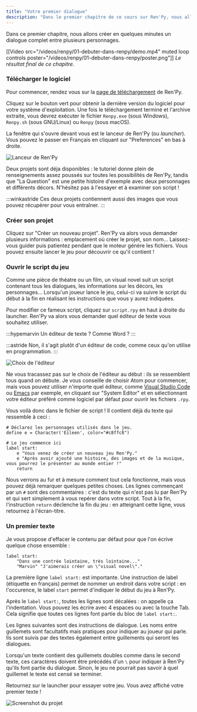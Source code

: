 ```yaml
---
title: "Votre premier dialogue"
description: "Dans le premier chapitre de ce cours sur Ren'Py, nous allons créer en quelques minutes un dialogue complet entre plusieurs personnages."
---
```


Dans ce premier chapitre, nous allons créer en quelques minutes un dialogue complet entre plusieurs personnages.

[[Video src="/videos/renpy/01-debuter-dans-renpy/demo.mp4" muted loop controls poster="/videos/renpy/01-debuter-dans-renpy/poster.png"]]
*Le résultat final de ce chapitre.*

### Télécharger le logiciel

Pour commencer, rendez vous sur la [page de téléchargement](https://renpy.org/latest.html) de Ren'Py.

Cliquez sur le bouton vert pour obtenir la dernière version du logiciel pour votre système d'exploitation. Une fois le téléchargement terminé et l'archive extraite, vous devrez exécuter le fichier `Renpy.exe` (sous Windows), `Renpy.sh` (sous GNU/Linux) ou `Renpy` (sous macOS).

La fenêtre qui s'ouvre devant vous est le lanceur de Ren'Py (ou *launcher*). Vous pouvez le passer en Français en cliquant sur "Preferences" en bas à droite.

<Image
  src="launcher.png"
  alt="Lanceur de Ren'Py"
/>

Deux projets sont déja disponibles : le tutoriel donne plein de renseignements assez poussés sur toutes les possibilités de Ren'Py, tandis que "La Question" est une petite histoire d'exemple avec deux personnages et différents décors. N'hésitez pas à l'essayer et à examiner son script !

:::winkastride
Ces deux projets contiennent aussi des images que vous pouvez récupérer pour vous entraîner.
:::

### Créer son projet

Cliquez sur "Créer un nouveau projet". Ren'Py va alors vous demander plusieurs informations : emplacement où créer le projet, son nom... Laissez-vous guider puis patientez pendant que le moteur génère les fichiers. Vous pouvez ensuite lancer le jeu pour découvrir ce qu'il contient !

### Ouvrir le script du jeu

Comme une pièce de théatre ou un film, un visual novel suit un script contenant tous les dialogues, les informations sur les décors, les personnages... Lorsqu'un joueur lance le jeu, celui-ci va suivre le script du début à la fin en réalisant les instructions que vous y aurez indiquées.

Pour modifier ce fameux script, cliquez sur `script.rpy` en haut à droite du launcher. Ren'Py va alors vous demander quel éditeur de texte vous souhaitez utiliser.

:::hypemarvin
Un éditeur de texte ? Comme Word ?
:::

:::astride
Non, il s'agit plutôt d'un éditeur de code, comme ceux qu'on utilise en programmation.
:::

<Image
  src="selection-editeur.png"
  alt="Choix de l'éditeur"
/>

Ne vous tracassez pas sur le choix de l'éditeur au début : ils se ressemblent tous quand on débute. Je vous conseille de choisir Atom pour commencer, mais vous pouvez utiliser n'importe quel éditeur, comme [Visual Studio Code](https://code.visualstudio.com/) ou [Emacs](https://www.gnu.org/software/emacs/) par exemple, en cliquant sur "System Editor" et en sélectionnant votre éditeur préféré comme logiciel par défaut pour ouvrir les fichiers `.rpy`.

Vous voilà donc dans le fichier de script ! Il contient déjà du texte qui ressemble à ceci :

```renpy
# Déclarez les personnages utilisés dans le jeu.
define e = Character('Eileen', color="#c8ffc8")

# Le jeu commence ici
label start:
    e "Vous venez de créer un nouveau jeu Ren'Py."
    e "Après avoir ajouté une histoire, des images et de la musique, vous pourrez le présenter au monde entier !"
    return
```

Nous verrons au fur et à mesure comment tout cela fonctionne, mais vous pouvez déjà remarquer quelques petites choses. Les lignes commençant par un `#` sont des commentaires : c'est du texte qui n'est pas lu par Ren'Py et qui sert simplement à vous repérer dans votre script. Tout à la fin, l'instruction `return` déclenche la fin du jeu : en atteignant cette ligne, vous retournez à l'écran-titre.

### Un premier texte

Je vous propose d'effacer le contenu par défaut pour que l'on écrive quelque chose ensemble :

```renpy
label start:
    "Dans une contrée lointaine, très lointaine..."
    "Marvin" "J'aimerais créer un \"visual novel\"."
```

La première ligne `label start:` est importante. Une instruction de label (étiquette en français) permet de nommer un endroit dans votre script : en l'occurence, le label `start` permet d'indiquer le début du jeu à Ren'Py.

Après le `label start:`, toutes les lignes sont décalées : on appelle ça l'indentation. Vous pouvez les écrire avec 4 espaces ou avec la touche Tab. Cela signifie que toutes ces lignes font partie du bloc de `label start:`.

Les lignes suivantes sont des instructions de dialogue. Les noms entre guillemets sont facultatifs mais pratiques pour indiquer au joueur qui parle. Ils sont suivis par des textes également entre guillements qui seront les dialogues.

Lorsqu'un texte contient des guillemets doubles comme dans le second texte, ces caractères doivent être précédés d'un `\` pour indiquer à Ren'Py qu'ils font partie du dialogue. Sinon, le jeu ne pourrait pas savoir à quel guillemet le texte est censé se terminer.

Retournez sur le launcher pour essayer votre jeu. Vous avez affiché votre premier texte !

<Image
  src="premier-texte.png"
  alt="Screenshot du projet"
  caption="C'est un bon début !"
/>
